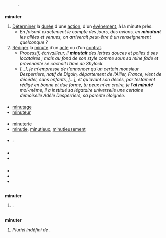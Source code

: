 == {{langue|fr}} ==
=== {{S|étymologie}} ===
: {{date||lang=fr}} {{composé de|minute|-er|lang=fr|m=1}}.

=== {{S|verbe|fr}} ===
'''minuter''' {{pron|mi.ny.te|fr}} {{t|fr}} {{conj|grp=1|fr}}
# [[déterminer|Déterminer]] la [[durée]] d'une [[action]], d'un [[événement]], à la minute près.
#* ''En faisant exactement le compte des jours, des avions, en '''minutant''' les allées et venues, on arriverait peut-être à un renseignement quelconque ?'' {{source|{{Citation/Georges Simenon/Le Blanc à lunettes/1937|VIII}}}}
# [[rédiger|Rédiger]] la [[minute]] d’un [[acte]] ou d’un [[contrat]].
#* ''Processif, écrivailleur, il '''minutait''' des lettres douces et polies à ses locataires ; mais au fond de son style comme sous sa mine fade et prévenante se cachait l’âme de Shylock.'' {{source|Honoré de Balzac, ''Histoire de la Grandeur et de la Décadence de César Birotteau'', 1837, chapitre premier}}
#* ''[…], je m'empresse de t'annoncer qu'un certain monsieur Desperriers, natif de Digoin, département de l'Allier, France, vient de décéder, sans enfants, […], et qu'avant son décès, par testament rédigé en bonne et due forme, tu peux m'en croire, je l’'''ai minuté''' moi-même, il a institué sa légataire universelle une certaine demoiselle Adèle Desperriers, sa parente éloignée.'' {{source|{{w|Félicien Mallefille}}, ''Le Cœur et la Dot, comédie en cinq actes et en prose'', acte 1, scène 7, Paris : chez Michel Lévy frères, 1860, p. 19}}

==== {{S|dérivés}} ====
* [[minutage]]
* [[minuteur]]

==== {{S|apparentés}} ====
* [[minuterie]]
* [[minutie]], [[minutieux]], [[minutieusement]]

==== {{S|traductions}} ====
{{trad-début}}
* {{T|ro}} : {{trad+|ro|cronometra}}
{{ébauche-trad}}
{{trad-fin}}

=== {{S|prononciation}} ===
* {{phono|mi.ny.te|fr}}
* {{écouter|lang=fr|France (Lyon)|mi.ny.te|audio=LL-Q150 (fra)-Lyokoï-minuter.wav}}

=== {{S|références}} ===
* {{R:TLFi}}
* {{R:DAF8}}
* {{R:Larousse}}

== {{langue|en}} ==
=== {{S|adjectif|en|flexion}} ===
'''minuter''' {{pron||en}}
# {{comparatif de|minute|en}}.

== {{langue|sv}} ==
=== {{S|nom|sv|flexion}} ===
{{sv-nom-c-er|mot=minut}}
'''minuter''' {{pron||sv}}
# ''Pluriel indéfini de'' {{lien|minut|sv}}.
